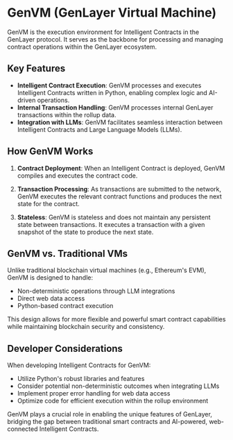 # GenVM (GenLayer Virtual Machine)

GenVM is the execution environment for Intelligent Contracts in the GenLayer protocol. It serves as the backbone for processing and managing contract operations within the GenLayer ecosystem.

## Key Features

- **Intelligent Contract Execution**: GenVM processes and executes Intelligent Contracts written in Python, enabling complex logic and AI-driven operations.
- **Internal Transaction Handling**: GenVM processes internal GenLayer transactions within the rollup data.
- **Integration with LLMs**: GenVM facilitates seamless interaction between Intelligent Contracts and Large Language Models (LLMs).

## How GenVM Works

1. **Contract Deployment**: When an Intelligent Contract is deployed, GenVM compiles and executes the contract code.

2. **Transaction Processing**: As transactions are submitted to the network, GenVM executes the relevant contract functions and produces the next state for the contract.

3. **Stateless**: GenVM is stateless and does not maintain any persistent state between transactions. It executes a transaction with a given snapshot of the state to produce the next state.

## GenVM vs. Traditional VMs

Unlike traditional blockchain virtual machines (e.g., Ethereum's EVM), GenVM is designed to handle:

- Non-deterministic operations through LLM integrations
- Direct web data access
- Python-based contract execution

This design allows for more flexible and powerful smart contract capabilities while maintaining blockchain security and consistency.

## Developer Considerations

When developing Intelligent Contracts for GenVM:

- Utilize Python's robust libraries and features
- Consider potential non-deterministic outcomes when integrating LLMs
- Implement proper error handling for web data access
- Optimize code for efficient execution within the rollup environment

GenVM plays a crucial role in enabling the unique features of GenLayer, bridging the gap between traditional smart contracts and AI-powered, web-connected Intelligent Contracts.